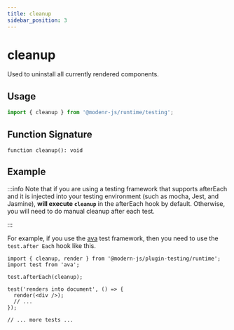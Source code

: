 ```yaml
---
title: cleanup
sidebar_position: 3
---
```

# cleanup

Used to uninstall all currently rendered components.

## Usage

```ts
import { cleanup } from '@modenr-js/runtime/testing';
```

## Function Signature

`function cleanup(): void`

## Example

:::info
Note that if you are using a testing framework that supports afterEach and it is injected into your testing environment (such as mocha, Jest, and Jasmine), **will execute `cleanup`** in the afterEach hook by default. Otherwise, you will need to do manual cleanup after each test.

:::

For example, if you use the [ava](https://github.com/avajs/ava) test framework, then you need to use the `test.after Each` hook like this.

```tsx
import { cleanup, render } from '@modern-js/plugin-testing/runtime';
import test from 'ava';

test.afterEach(cleanup);

test('renders into document', () => {
  render(<div />);
  // ...
});

// ... more tests ...
```
